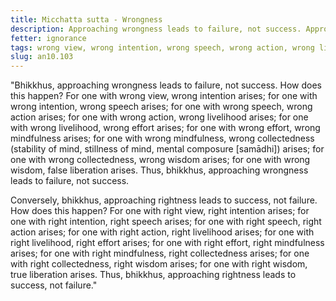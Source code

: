 ```yaml
---
title: Micchatta sutta - Wrongness
description: Approaching wrongness leads to failure, not success. Approaching rightness leads to success, not failure.
fetter: ignorance
tags: wrong view, wrong intention, wrong speech, wrong action, wrong livelihood, wrong effort, wrong mindfulness, wrong collectedness, wrong wisdom, false liberation, right view, right intention, right speech, right action, right livelihood, right effort, right mindfulness, right collectedness, right wisdom, true liberation, an, an10
slug: an10.103
---
```


"Bhikkhus, approaching wrongness leads to failure, not success. How does this happen? For one with wrong view, wrong intention arises; for one with wrong intention, wrong speech arises; for one with wrong speech, wrong action arises; for one with wrong action, wrong livelihood arises; for one with wrong livelihood, wrong effort arises; for one with wrong effort, wrong mindfulness arises; for one with wrong mindfulness, wrong collectedness (stability of mind, stillness of mind, mental composure [samādhi]) arises; for one with wrong collectedness, wrong wisdom arises; for one with wrong wisdom, false liberation arises. Thus, bhikkhus, approaching wrongness leads to failure, not success.

Conversely, bhikkhus, approaching rightness leads to success, not failure. How does this happen? For one with right view, right intention arises; for one with right intention, right speech arises; for one with right speech, right action arises; for one with right action, right livelihood arises; for one with right livelihood, right effort arises; for one with right effort, right mindfulness arises; for one with right mindfulness, right collectedness arises; for one with right collectedness, right wisdom arises; for one with right wisdom, true liberation arises. Thus, bhikkhus, approaching rightness leads to success, not failure."